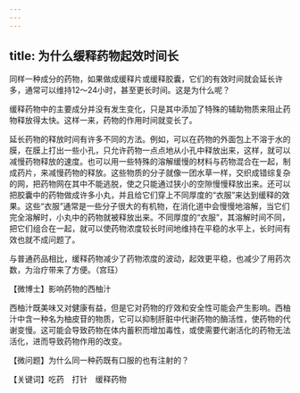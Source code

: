 ```yaml
---
---
---
```

title: 为什么缓释药物起效时间长
---






同样一种成分的药物，如果做成缓释片或缓释胶囊，它们的有效时间就会延长许多，通常可以维持12～24小时，甚至更长时间。这是为什么呢？

缓释药物中的主要成分并没有发生变化，只是其中添加了特殊的辅助物质来阻止药物释放得太快。这样一来，药物的作用时间就变长了。

延长药物的释放时间有许多不同的方法。例如，可以在药物的外面包上不溶于水的膜，在膜上打出一些小孔，只允许药物一点点地从小孔中释放出来，这样，就可以减慢药物释放的速度。也可以用一些特殊的溶解缓慢的材料与药物混合在一起，制成药片，来减慢药物的释放。这些物质的分子就像一团水草一样，交织成错综复杂的网，把药物网在其中不能逃脱，使之只能通过狭小的空隙慢慢释放出来。还可以把胶囊中的药物做成许多小丸，并且给它们穿上不同厚度的“衣服”来达到缓释的效果。这些“衣服”通常是一些分子很大的有机物，在消化道中会慢慢地溶解，当它们完全溶解时，小丸中的药物就被释放出来。不同厚度的“衣服”，其溶解时间不同，把它们组合在一起，就可以使药物浓度较长时间地维持在平稳的水平上，长时间有效也就不成问题了。

与普通药品相比，缓释药物减少了药物浓度的波动，起效更平稳，也减少了用药次数，为治疗带来了方便。（宫珏）





【微博士】影响药物的西柚汁



西柚汁既美味又对健康有益，但是它对药物的疗效和安全性可能会产生影响。西柚汁中含一种名为柚皮苷的物质，它可以抑制肝脏中代谢药物的酶活性，使药物的代谢变慢。这可能会导致药物在体内蓄积而增加毒性，或使需要代谢活化的药物无法活化，进而导致药物作用的改变。

【微问题】为什么同一种药既有口服的也有注射的？

【关键词】吃药　打针　缓释药物